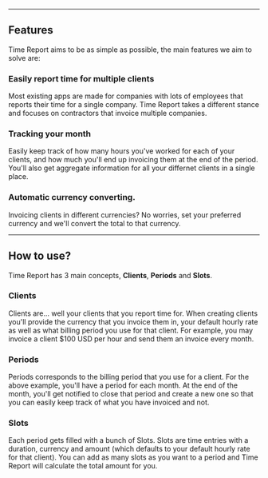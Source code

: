 
---

## Features

Time Report aims to be as simple as possible, the main features we aim to solve are:

### Easily report time for multiple clients

 Most existing apps are made for companies with lots of employees that
reports their time for a single company. Time Report takes a different
stance and focuses on contractors that invoice multiple companies.


### Tracking your month

Easily keep track of how many hours you've worked for each of your
clients, and how much you'll end up invoicing them at the end of the
period. You'll also get aggregate information for all your differnet
clients in a single place.



### Automatic currency converting.

Invoicing clients in different currencies? No worries, set your
preferred currency and we'll convert the total to that currency.

---

## How to use?

Time Report has 3 main concepts, **Clients**, **Periods** and **Slots**.

### Clients

Clients are... well your clients that you report time for. When
creating clients you'll provide the currency that you invoice them in,
your default hourly rate as well as what billing period you use for
that client. For example, you may invoice a client $100 USD per hour
and send them an invoice every month.


### Periods

Periods corresponds to the billing period that you use for a client.
For the above example, you'll have a period for each month. At the end
of the month, you'll get notified to close that period and create a
new one so that you can easily keep track of what you have invoiced
and not.


### Slots

Each period gets filled with a bunch of Slots. Slots are time entries
with a duration, currency and amount (which defaults to your default
hourly rate for that client). You can add as many slots as you want to
a period and Time Report will calculate the total amount for you.
